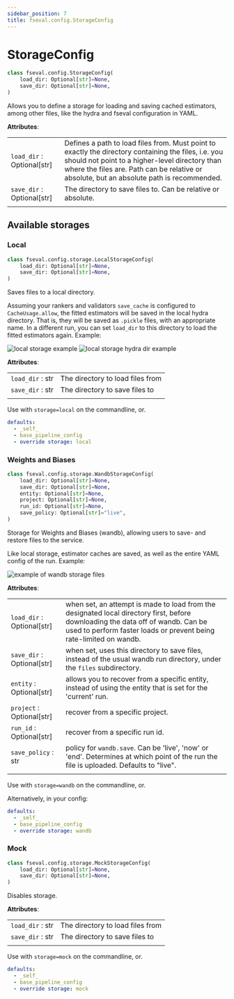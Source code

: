 ```yaml
---
sidebar_position: 7
title: fseval.config.StorageConfig
---
```


# StorageConfig

<!-- Docusaurus -->

<!-- fseval -->


```python
class fseval.config.StorageConfig(
    load_dir: Optional[str]=None,
    save_dir: Optional[str]=None,
)
```

Allows you to define a storage for loading and saving cached estimators, among other
files, like the hydra and fseval configuration in YAML.

**Attributes**:

| | |
|---|---|
| `load_dir` : Optional[str] | Defines a path to load files from. Must point to exactly the directory containing the files, i.e. you should not point to a higher-level directory than where the files are. Path can be relative or absolute, but an absolute path is recommended. |
| `save_dir` : Optional[str] | The directory to save files to. Can be relative or absolute. |
| | |

## Available storages



### Local
```python
class fseval.config.storage.LocalStorageConfig(
    load_dir: Optional[str]=None, 
    save_dir: Optional[str]=None,
)
```

Saves files to a local directory.

Assuming your rankers and validators `save_cache` is configured to `CacheUsage.allow`, the fitted estimators will be saved in the local hydra directory. That is, they will be saved as `.pickle` files, with an appropriate name. In a different run, you can set `load_dir` to this directory to load the fitted estimators again. Example:

![local storage example](/img/storage/local.png)
![local storage hydra dir example](/img/storage/local_hydra_dir.png)


**Attributes**:

| | |
|---|---|
| `load_dir` : str | The directory to load files from |
| `save_dir` : str | The directory to save files to |
| | |


Use with `storage=local` on the commandline, or.

```yaml {4} title="conf/my_config.yaml"
defaults:
  - _self_
  - base_pipeline_config
  - override storage: local
```

### Weights and Biases
```python
class fseval.config.storage.WandbStorageConfig(
    load_dir: Optional[str]=None, 
    save_dir: Optional[str]=None, 
    entity: Optional[str]=None, 
    project: Optional[str]=None, 
    run_id: Optional[str]=None, 
    save_policy: Optional[str]="live",
)
```

Storage for Weights and Biases (wandb), allowing users to save- and restore files to the service.

Like local storage, estimator caches are saved, as well as the entire YAML config of the run. Example:

![example of wandb storage files](/img/storage/wandb.png)


**Attributes**:

| | |
|---|---|
| `load_dir` : Optional[str] | when set, an attempt is made to load from the designated local directory first, before downloading the data off of wandb. Can be used to perform faster loads or prevent being rate-limited on wandb. |
| `save_dir` : Optional[str] | when set, uses this directory to save files, instead of the usual wandb run directory, under the `files` subdirectory. |
| `entity` : Optional[str] | allows you to recover from a specific entity, instead of using the entity that is set for the 'current' run. |
| `project` : Optional[str] | recover from a specific project. |
| `run_id` : Optional[str] | recover from a specific run id. |
| `save_policy` : str | policy for `wandb.save`. Can be 'live', 'now' or 'end'. Determines at which point of the run the file is uploaded. Defaults to "live". |
| | |

Use with `storage=wandb` on the commandline, or.

Alternatively, in your config:
```yaml {4} title="conf/my_config.yaml"
defaults:
  - _self_
  - base_pipeline_config
  - override storage: wandb
```

### Mock
```python
class fseval.config.storage.MockStorageConfig(
    load_dir: Optional[str]=None, 
    save_dir: Optional[str]=None,
)
```

Disables storage.

**Attributes**:

| | |
|---|---|
| `load_dir` : str | The directory to load files from |
| `save_dir` : str | The directory to save files to |
| | |


Use with `storage=mock` on the commandline, or.

```yaml {4} title="conf/my_config.yaml"
defaults:
  - _self_
  - base_pipeline_config
  - override storage: mock
```